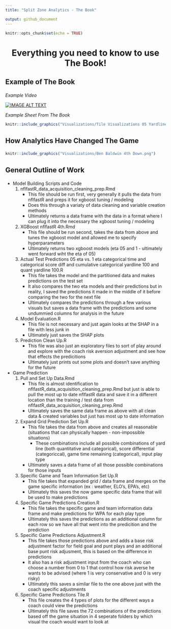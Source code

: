 ```yaml
---
title: "Split Zone Analytics - The Book"

output: github_document
---
```


```r
knitr::opts_chunk$set(echo = TRUE)
```

<h1 style="text-align: center; font-size:20pt">

Everything you need to know to use **The Book**!

</h1>


<h2 style="font-size:16pt">

**Example of The Book**

</h2>

*Example Video*

<div align="center">
  <a href="https://www.youtube.com/watch?v=EysyNzu0tno" target="_blank"><img src="Visualizations/Youtube Video Thumbnail.png" alt="IMAGE ALT TEXT"></a>
</div>

*Example Sheet From The Book*

```r
knitr::include_graphics("Visualizations/Tile Visualizations 05 Yardline Cat Binary Play Type Diff Go or Not Go/4th Quarter : 7 - 4 minutes left : Losing by 3 to tied.png")
```



<h2 style="font-size:16pt">

**How Analytics Have Changed The Game**

</h2>

```r
knitr::include_graphics("Visualizations/Ben Baldwin 4th Down.png")
```



<h2 style="font-size:16pt">

**General Outline of Work**

</h2>

- Model Building Scripts and Code
  1) nflfastR_data_acquisition_cleaning_prep.Rmd
      * This file should be run first, very generally it pulls the data from nflfastR and preps it for xgboost tuning / modeling
      * Does this through a variaty of data cleaning and variable creation methods
      * Ultimately returns a data frame with the data in a format where I can plug it into the necessary the xgboost tuning / modeling
  2) XGBoost nflfastR 4th.Rmd
      * This file should be run second, takes the data from above and tunes the xgboost model and allowed me to specify hyperparameters
      * Ultimately returns two xgboost models (eta 05 and 1 - ultimately went forward wiht the eta of 05)
  3) Actual Test Predictions 05 eta vs. 1 eta categorical time and categorical score diff and cumulative categorical yardline 100 and quant yardline 100.R
      * This file takes the model and the partitioned data and makes predictions on the test set
      * It also compares the two eta models and their predictions but in reality, I saved the predictions it made in the middle of it before comparing the two for the next file
      * Ultimately compares the predictions through a few various visuals but saves a data frame with the predictions and some undummied columns for analysis in the future
  4) Model Evaluation.R
      * This file is not necessary and just again looks at the SHAP in a file with less junk in
      * Ultimately just saves the SHAP plots
  5) Prediction Clean Up.R
      * This file was also just an exploratory files to sort of play around and explore with the coach risk aversion adjustment and see how that effects the predicitions
      * Ultimately just prints out some plots and doesn't save anything for the future
- Game Prediction
  1) Pull and Set Up Data.Rmd
      * This file is almost identification to nflfastR_data_acquisition_cleaning_prep.Rmd but just is able to pull the most up to date nflfastR data and save it in a different location than the training / test data from nflfastR_data_acquisition_cleaning_prep.Rmd
      * Ultimately saves the same data frame as above with all clean data & created variables but just has most up to date information
  2) Expand Grid Prediction Set Up.R
      * This file takes the data from above and creates all reasonable (situations that can physically happen - non-impossible situations)
        * These combinations include all possible combinations of yard line (both quantitative and categorical), score differential (categoriccal), game time remaining (categorical), input play type
      * Ultimately saves a data frame of all those possible combinations for those inputs
  3) Specific Game and Team Information Set Up.R
      * This file takes that expanded grid / data frame and merges on the game specific information (ex : weather, ELO's, EPA's, etc)
      * Ultimately this saves the now game specific data frame that will be used to make predictions
  4) Specific Game Predictions Creation.R
      * This file takes the specific game and team information data frame and make predictions for WPA for each play type
      * Ultimately this saves the predictions as an additional column for each row so we have all that went into the predicition and the prediction
  5) Specific Game Predictions Adjustment.R
      * This file takes those predictions above and adds a base risk adjustment factor for field goal and punt plays and an additional base punt risk adjusment, this is based on the difference in predictions
      * It also has a risk adjustment input from the coach who can choose a number from 0 to 1 that control how risk averse he wants to be advised (where 1 is very conservative and 0 is very risky)
      * Ultimately this saves a similar file to the one above just with the coach specific adjustments
  6) Specific Game Predictions Tile.R
      * This file creates the 4 types of plots for the different ways a coach could view the predictions
      * Ultimately this file saves the 72 combinations of the predictions based off the game situation in 4 seperate folders by which visual the coach would want to look at